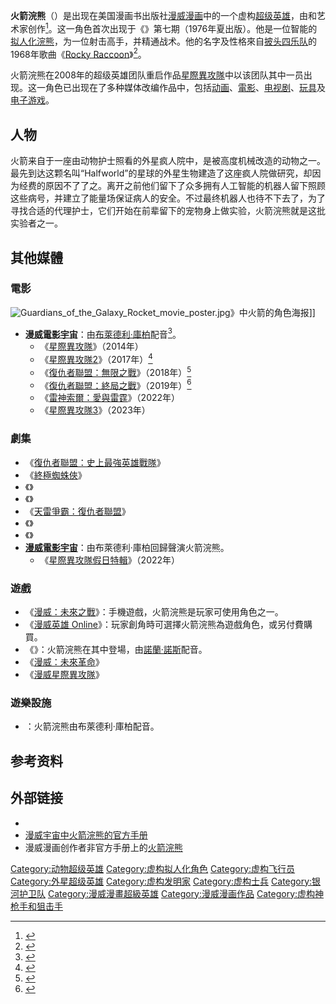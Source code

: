 {{noteTA
|G1=美国漫画
|G2=Movie
|G3=Show
}}
{{Superherobox<!--Wikipedia:WikiProject Comics-->
|image=[[文件:225px-Rocketraccoon.png|文件:225px-Rocketraccoon.png]]
|caption=《湮没征服：星爵》第2期封面上的火箭浣熊，由尼克·克莱因（{{Lang|en|Nic Klein}}）所绘
|comic_color=background:#ff8080
|character_name=火箭浣熊<br />{{lang|en|Rocket Raccoon}}
|real_name=
|publisher=[[漫威漫画|漫威漫画]]
|debut=《{{le|漫威预览|Marvel Preview}}》第七期（1976年夏）
|creators={{Le|比尔·曼特罗|Bill Mantlo}}<br />{{le|基思·吉芬|Keith Giffen}}
|alliance_color=background:#c0c0ff
|homeworld=半世界
|alliances=[[星際異攻隊_(2008年)|星際異攻隊]]<br />[[新星軍團|新星軍團]]
|aliases=
|powers=天才般的才智<br />战术大师兼战地指挥官<br />射击和狙击高手<br />技艺高超的飞船飞行员<br />拥有地球上浣熊的正常生理属性
|}}

'''火箭浣熊'''（{{lang-en|Rocket Raccoon}}）是出现在美国漫画书出版社[[漫威漫画|漫威漫画]]中的一个虚构[[超级英雄|超级英雄]]，由{{Le|比尔·曼特罗|Bill Mantlo}}和艺术家{{le|基思·吉芬|Keith Giffen}}创作<ref>{{cite web|url= http://www.huffingtonpost.com/2014/08/05/bill-mantlo-rocket-raccoon-screening_n_5649844.html|title= Bill Mantlo, Rocket Raccoon Co-Creator, Gets Private ''Guardians'' Screening In Care Facility|first= Ed|last= Mazza|date= 2014-08-05|publisher= ''[[The_Huffington_Post|The Huffington Post]]''|archiveurl= https://web.archive.org/web/20140807012042/http://www.huffingtonpost.com/2014/08/05/bill-mantlo-rocket-raccoon-screening_n_5649844.html|archivedate= 2014-08-07|deadurl= no}}</ref>。这一角色首次出现于《{{le|漫威预览|Marvel Preview}}》第七期（1976年夏出版）。他是一位智能的[[拟人化|拟人化浣熊]]，为一位射击高手，并精通战术。他的名字及性格來自[[披头四乐队|披头四乐队]]的1968年歌曲《[[Rocky_Raccoon|Rocky Raccoon]]》<ref name="CBRArticle">{{cite web|first=Bill|last=Reed|url=http://goodcomics.comicbookresources.com/2007/06/12/365-reasons-to-love-comics-163/|title=365 Reasons to Love Comics #163|work=Comics Should Be Good|publisher=[[Comic_Book_Resources|Comic Book Resources]]|date=2007-06-12|accessdate=2012-09-10|archiveurl=https://www.webcitation.org/6AaGM2muV?url=http://goodcomics.comicbookresources.com/2007/06/12/365-reasons-to-love-comics-163/|archivedate=2012-09-10|deadurl=no}}</ref>。

火箭浣熊在2008年的超级英雄团队重启作品[[星際異攻隊_(2008年)|星際異攻隊]]中以该团队其中一员出现。这一角色已出现在了多种媒体改编作品中，包括[[动画|动画]]、[[電影|電影]]、[[电视剧|电视剧]]、[[玩具|玩具]]及[[电子游戏|电子游戏]]。

==人物==
火箭来自于一座由动物护士照看的外星疯人院中，是被高度机械改造的动物之一。最先到达这颗名叫“Halfworld”的星球的外星生物建造了这座疯人院做研究，却因为经费的原因不了了之。离开之前他们留下了众多拥有人工智能的机器人留下照顾这些病号，并建立了能量场保证病人的安全。不过最终机器人也待不下去了，为了寻找合适的代理护士，它们开始在前辈留下的宠物身上做实验，火箭浣熊就是这批实验者之一。

==其他媒體==
===電影===
[[File:Guardians_of_the_Galaxy_Rocket_movie_poster.jpg|thumb]]》中火箭的角色海报]]
*'''[[漫威电影宇宙系列电影|漫威電影宇宙]]'''：{{Link-en|火箭 (漫威电影宇宙)|Rocket (Marvel Cinematic Universe)|火箭浣熊}}由[[布萊德利·庫柏|布萊德利·庫柏]]配音<ref name="CooperGotG">{{cite web|url=http://marvel.com/news/story/21107/official_bradley_cooper_to_voice_rocket_raccoon_in_marvels_guardians_of_the_galaxy |title=Official: Bradley Cooper to Voice Rocket Raccoon in Marvel’s ''Guardians of the Galaxy''|publisher=Marvel Comics|date=2013-08-30|accessdate=2015-05-30|archiveurl= https://web.archive.org/web/20140221222004/http://marvel.com/news/movies/2013/8/30/21107/official_bradley_cooper_to_voice_rocket_raccoon_in_marvels_guardians_of_the_galaxy|archivedate= 2014-02-21|deadurl=no}}</ref>。
**《[[星際異攻隊_(電影)|星際異攻隊]]》（2014年）
**《[[星際異攻隊2|星際異攻隊2]]》（2017年）<ref name="GotGV2Film">{{cite web|url=http://marvel.com/news/movies/25742/marvel_studios_begins_production_on_marvels_guardians_of_the_galaxy_vol_2|title=Marvel Studios Begins Production on Marvel's ''Guardians of the Galaxy Vol. 2''|publisher=Marvel Comics|date=2016-02-17|accessdate=2016-02-17|archiveurl=https://www.webcitation.org/6fMk7jpfs?url=http://marvel.com/news/movies/25742/marvel_studios_begins_production_on_marvels_guardians_of_the_galaxy_vol_2|archivedate=2016-02-17|deadurl=no}}</ref>
**《[[復仇者聯盟：無限之戰|復仇者聯盟：無限之戰]]》（2018年）<ref name="VultureD23Footage">{{cite web|url=http://www.vulture.com/2017/07/avengers-infinity-war-what-happened-in-the-secret-trailer.html|title=What Happened in Today's Secret Trailer for Avengers: Infinity War?|last=Buchanan|first=Kyle|work=[[Vulture_(blog)|Vulture]]|date=2017-07-15|accessdate=2017-07-15|archiveurl=https://www.webcitation.org/6rzAGZQ6n?url=http://www.vulture.com/2017/07/avengers-infinity-war-what-happened-in-the-secret-trailer.html|archivedate=2017-07-15|deadurl=yes}}</ref>
**《[[復仇者聯盟：終局之戰|復仇者聯盟：終局之戰]]》（2019年）<ref name="Cooper">{{cite web|url=https://www.cbr.com/avengers-4-benedict-wong-bizarre-set-photo/|title=Avengers 4: Benedict Wong Shares Bizarre Photo From the Set|last=Dominguez |first=Noah |publisher=[[Comic_book_Resources|Comic book Resources]] |date=2018-09-23 |accessdate=2018-09-23 |archiveurl=https://www.webcitation.org/6i4umD5qd?url=https://www.cbr.com/avengers-4-benedict-wong-bizarre-set-photo/|archivedate=2018-09-23|deadurl=no }}</ref>
**《[[雷神索爾：愛與雷霆|雷神索爾：愛與雷霆]]》（2022年）
**《[[星際異攻隊3|星際異攻隊3]]》（2023年）

===劇集===
*《[[復仇者聯盟：史上最強英雄戰隊|復仇者聯盟：史上最強英雄戰隊]]》
*《[[終極蜘蛛俠_(動畫)|終極蜘蛛俠]]》
*《{{link-en|復仇者聯盟：正義出擊 (動畫)|Avengers Assemble (TV series)|復仇者聯盟：正義出擊}}》
*《{{link-en|浩克與狂砸特工隊|Hulk and the Agents of S.M.A.S.H.}}》
*《[[天雷爭霸：復仇者聯盟|天雷爭霸：復仇者聯盟]]》
*《{{le|星際異攻隊 (動畫)|Guardians of the Galaxy (TV series)|星際異攻隊}}》
*《{{link-en|火箭與格魯特|Rocket & Groot}}》
*'''[[漫威電影宇宙|漫威電影宇宙]]'''：由布萊德利·庫柏回歸聲演火箭浣熊。
**《[[星際異攻隊假日特輯|星際異攻隊假日特輯]]》（2022年）

===遊戲=== 
* 《[[漫威：未來之戰|漫威：未來之戰]]》：手機遊戲，火箭浣熊是玩家可使用角色之一。
*《[[漫威英雄_Online|漫威英雄 Online]]》：玩家創角時可選擇火箭浣熊為遊戲角色，或另付費購買。
*《{{le|銀河守護隊：Telltale系列|Guardians of the Galaxy: The Telltale Series}}》：火箭浣熊在其中登場，由[[諾蘭·諾斯|諾蘭·諾斯]]配音。
*《[[漫威：未來革命|漫威：未來革命]]》
*《[[漫威星際異攻隊|漫威星際異攻隊]]》

===遊樂設施===
*{{le|銀河守護隊：使命突圍！|Guardians of the Galaxy – Mission: Breakout!}}：火箭浣熊由布萊德利·庫柏配音。

==参考资料==
{{reflist}}

==外部链接==
* {{comicbookdb|type=character|id=8351|title=火箭浣熊}}
* [http://www.marvel.com/universe/OHOTMU:Bibliography-Legacy80s#Rocket_Racoon 漫威宇宙中火箭浣熊的官方手册] {{Wayback|url=http://www.marvel.com/universe/OHOTMU:Bibliography-Legacy80s#Rocket_Racoon |date=20180516081839 }}
* 漫威漫画创作者非官方手册上的[http://www.maelmill-insi.de/UHBMCC/sernr.htm#G298 火箭浣熊] {{Wayback|url=http://www.maelmill-insi.de/UHBMCC/sernr.htm#G298 |date=20201124063037 }} 

{{星際異攻隊}}
{{DEFAULTSORT:Rocket Raccoon}}
[[Category:动物超级英雄|Category:动物超级英雄]]
[[Category:虚构拟人化角色|Category:虚构拟人化角色]]
[[Category:虚构飞行员|Category:虚构飞行员]]
[[Category:外星超级英雄|Category:外星超级英雄]]
[[Category:虚构发明家|Category:虚构发明家]]
[[Category:虚构士兵|Category:虚构士兵]]
[[Category:银河护卫队|Category:银河护卫队]]
[[Category:漫威漫畫超級英雄|Category:漫威漫畫超級英雄]]
[[Category:漫威漫画作品|Category:漫威漫画作品]]
[[Category:虚构神枪手和狙击手|Category:虚构神枪手和狙击手]]